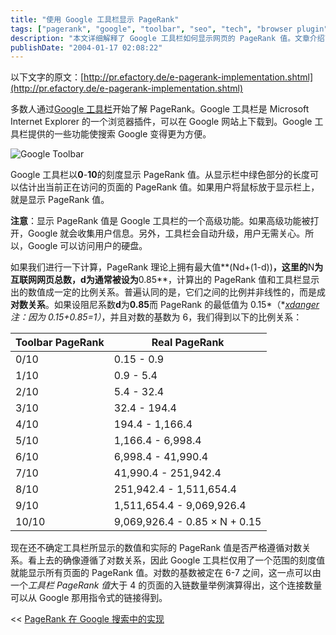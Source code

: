 ---
title: "使用 Google 工具栏显示 PageRank"
tags: ["pagerank", "google", "toolbar", "seo", "tech", "browser plugin", "internet explorer"]
description: "本文详细解释了 Google 工具栏如何显示网页的 PageRank 值。文章介绍了 Google 工具栏的功能，PageRank 显示方式，并探讨了工具栏显示的 0-10 刻度值与实际 PageRank 计算值之间的对数关系，包含完整的对数转换表格。同时指出了使用工具栏高级功能可能涉及的隐私问题。"
publishDate: "2004-01-17 02:08:22"
---

以下文字的原文：[http://pr.efactory.de/e-pagerank-implementation.shtml](http://pr.efactory.de/e-pagerank-implementation.shtml)

多数人通过[Google 工具栏](http://toolbar.google.com/)开始了解 PageRank。Google 工具栏是 Microsoft Internet Explorer 的一个浏览器插件，可以在 Google 网站上下载到。Google 工具栏提供的一些功能使搜索 Google 变得更为方便。

![Google Toolbar](http://blog.xdanger.com/archives/pics/20040117a.gif)

Google 工具栏以**0**-**10**的刻度显示 PageRank 值。从显示栏中绿色部分的长度可以估计出当前正在访问的页面的 PageRank 值。如果用户将鼠标放于显示栏上，就是显示 PageRank 值。

**注意**：显示 PageRank 值是 Google 工具栏的一个高级功能。如果高级功能被打开，Google 就会收集用户信息。另外，工具栏会自动升级，用户无需关心。所以，Google 可以访问用户的硬盘。

如果我们进行一下计算，PageRank 理论上拥有最大值**(Nd+(1-d))**，这里的**N**为互联网网页总数，**d**为通常被设为**0.85**，计算出的 PageRank 值和工具栏显示出的数值成一定的比例关系。普遍认同的是，它们之间的比例并非线性的，而是成**对数关系**。如果设阻尼系数**d**为**0.85**而 PageRank 的最低值为 0.15*（*[*xdanger*](http://www.xdanger.com/)*注：因为 0.15+0.85=1）*，并且对数的基数为 6，我们得到以下的比例关系：

| Toolbar PageRank | Real PageRank |
|------------------|---------------|
| 0/10 | 0.15 - 0.9 |
| 1/10 | 0.9 - 5.4 |
| 2/10 | 5.4 - 32.4 |
| 3/10 | 32.4 - 194.4 |
| 4/10 | 194.4 - 1,166.4 |
| 5/10 | 1,166.4 - 6,998.4 |
| 6/10 | 6,998.4 - 41,990.4 |
| 7/10 | 41,990.4 - 251,942.4 |
| 8/10 | 251,942.4 - 1,511,654.4 |
| 9/10 | 1,511,654.4 - 9,069,926.4 |
| 10/10 | 9,069,926.4 - 0.85 × N + 0.15 |

现在还不确定工具栏所显示的数值和实际的 PageRank 值是否严格遵循对数关系。看上去的确像遵循了对数关系，因此 Google 工具栏仅用了一个范围的刻度值就能显示所有页面的 PageRank 值。对数的基数被定在 6-7 之间，这一点可以由一个*工具栏 PageRank 值*大于 4 的页面的入链数量举例演算得出，这个连接数量可以从 Google 那用指令式的链接得到。

<< [PageRank 在 Google 搜索中的实现](/archives/2004/01/16/000080.html)
